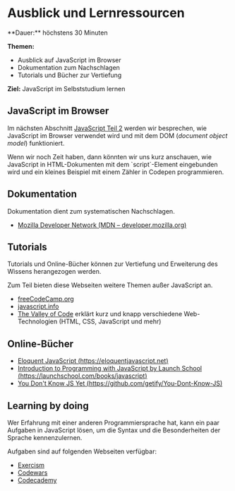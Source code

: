 
# Ausblick und Lernressourcen

<Callout>
  **Dauer:** höchstens 30 Minuten

  **Themen:**
  - Ausblick auf JavaScript im Browser
  - Dokumentation zum Nachschlagen
  - Tutorials und Bücher zur Vertiefung

  **Ziel:** JavaScript im Selbststudium lernen
</Callout>

## JavaScript im Browser

Im nächsten Abschnitt [JavaScript Teil 2](/web-prog/JavaScript2/)
werden wir besprechen, wie JavaScript im Browser verwendet 
wird und mit dem DOM (_document object model_) funktioniert.

<Callout type="info">
Wenn wir noch Zeit haben, dann könnten wir uns kurz
anschauen, wie JavaScript in HTML-Dokumenten mit
dem `script`-Element eingebunden wird und ein 
kleines Beispiel mit einem Zähler in Codepen programmieren.
</Callout>

## Dokumentation

Dokumentation dient zum systematischen Nachschlagen. 

- [Mozilla Developer Network (MDN – developer.mozilla.org)](https://developer.mozilla.org/en-US/docs/Web/JavaScript)

## Tutorials

Tutorials und Online-Bücher können zur Vertiefung und 
Erweiterung des Wissens herangezogen werden. 

Zum Teil bieten diese Webseiten weitere Themen außer JavaScript an.

- [freeCodeCamp.org](https://www.freecodecamp.org/learn/javascript-algorithms-and-data-structures/)
- [javascript.info](https://javascript.info)
- [The Valley of Code](https://thevalleyofcode.com/) erklärt kurz und knapp verschiedene Web-Technologien (HTML, CSS, JavaScript und mehr)

## Online-Bücher

- [Eloquent JavaScript (https://eloquentjavascript.net)](https://eloquentjavascript.net/)
- [Introduction to Programming with JavaScript by Launch School (https://launchschool.com/books/javascript)](https://launchschool.com/books/javascript)
- [You Don't Know JS Yet (https://github.com/getify/You-Dont-Know-JS)](https://github.com/getify/You-Dont-Know-JS)

## Learning by doing

Wer Erfahrung mit einer anderen Programmiersprache hat,
kann ein paar Aufgaben in JavaScript lösen, um die
Syntax und die Besonderheiten der Sprache kennenzulernen. 

Aufgaben sind auf folgenden Webseiten verfügbar:

- [Exercism](https://exercism.org/tracks/javascript)
- [Codewars](https://www.codewars.com/)
- [Codecademy](https://www.codecademy.com/learn/introduction-to-javascript)
